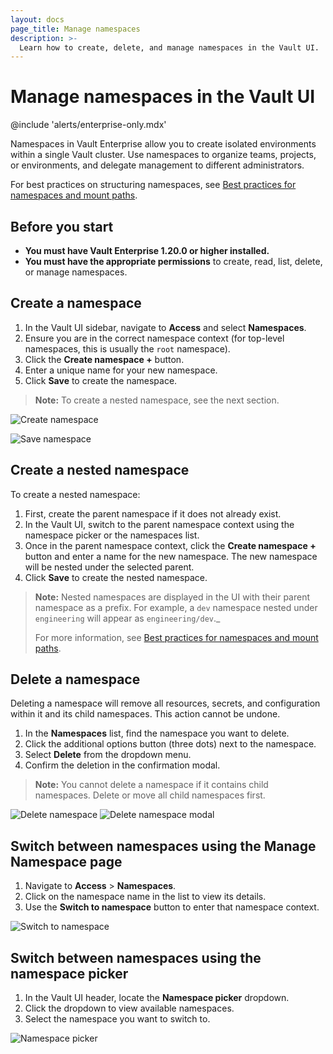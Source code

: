 ```yaml
---
layout: docs
page_title: Manage namespaces
description: >-
  Learn how to create, delete, and manage namespaces in the Vault UI.
---
```


# Manage namespaces in the Vault UI

@include 'alerts/enterprise-only.mdx'

Namespaces in Vault Enterprise allow you to create isolated environments within a single Vault cluster. Use namespaces to organize teams, projects, or environments, and delegate management to different administrators.

<Tip title="Best practices for namespaces">

For best practices on structuring namespaces, see [Best practices for namespaces and mount paths](/vault/docs/enterprise/namespaces/namespace-structure).

</Tip>

## Before you start

- **You must have Vault Enterprise 1.20.0 or higher installed.**
- **You must have the appropriate permissions** to create, read, list, delete, or manage namespaces.

## Create a namespace

1. In the Vault UI sidebar, navigate to **Access** and select **Namespaces**.
2. Ensure you are in the correct namespace context (for top-level namespaces, this is usually the `root` namespace).
3. Click the **Create namespace +** button.
4. Enter a unique name for your new namespace.
5. Click **Save** to create the namespace.

> **Note:** To create a nested namespace, see the next section.

![Create namespace](/img/create-namespace.png)

![Save namespace](/img/save-namespace.png)

## Create a nested namespace

To create a nested namespace:

1. First, create the parent namespace if it does not already exist.
2. In the Vault UI, switch to the parent namespace context using the namespace picker or the namespaces list.
3. Once in the parent namespace context, click the **Create namespace +** button and enter a name for the new namespace. The new namespace will be nested under the selected parent.
4. Click **Save** to create the nested namespace.

> **Note:** Nested namespaces are displayed in the UI with their parent namespace as a prefix. For example, a `dev` namespace nested under `engineering` will appear as `engineering/dev`._
>
> For more information, see [Best practices for namespaces and mount paths](/vault/docs/enterprise/namespaces/namespace-structure).

## Delete a namespace

<Warning title="Namespace deletion is permanent">
  Deleting a namespace will remove all resources, secrets, and configuration within it and its child namespaces. This action cannot be undone.
</Warning>

1. In the **Namespaces** list, find the namespace you want to delete.
2. Click the additional options button (three dots) next to the namespace.
3. Select **Delete** from the dropdown menu.
4. Confirm the deletion in the confirmation modal.

> **Note:** You cannot delete a namespace if it contains child namespaces. Delete or move all child namespaces first.

![Delete namespace](/img/delete-namespace.png)
![Delete namespace modal](/img/delete-namespace-modal.png)

## Switch between namespaces using the Manage Namespace page

1. Navigate to **Access** > **Namespaces**.
2. Click on the namespace name in the list to view its details.
3. Use the **Switch to namespace** button to enter that namespace context.

![Switch to namespace](/img/switch-to-namespace.png)

## Switch between namespaces using the namespace picker

1. In the Vault UI header, locate the **Namespace picker** dropdown.
2. Click the dropdown to view available namespaces.
3. Select the namespace you want to switch to.

![Namespace picker](/img/namespace-picker.png)